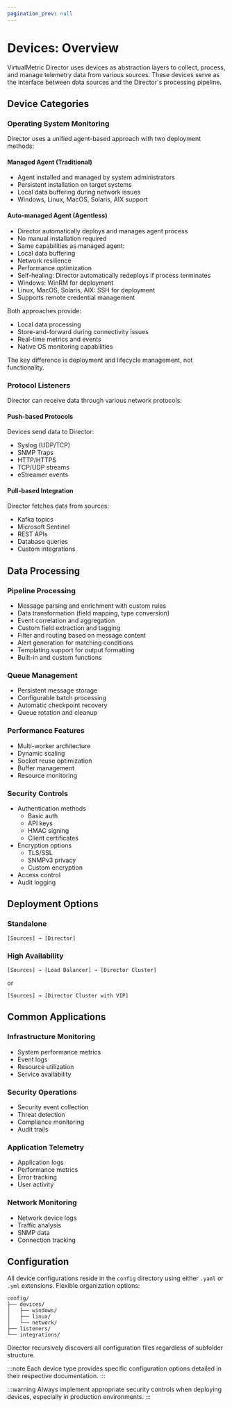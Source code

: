 ```yaml
---
pagination_prev: null
---
```


# Devices: Overview

VirtualMetric Director uses devices as abstraction layers to collect, process, and manage telemetry data from various sources. These devices serve as the interface between data sources and the Director's processing pipeline.

## Device Categories

### Operating System Monitoring

Director uses a unified agent-based approach with two deployment methods:

#### Managed Agent (Traditional)
- Agent installed and managed by system administrators
- Persistent installation on target systems
- Local data buffering during network issues
- Windows, Linux, MacOS, Solaris, AIX support

#### Auto-managed Agent (Agentless) 
- Director automatically deploys and manages agent process
- No manual installation required
- Same capabilities as managed agent:
 - Local data buffering 
 - Network resilience
 - Performance optimization
- Self-healing: Director automatically redeploys if process terminates
- Windows: WinRM for deployment
- Linux, MacOS, Solaris, AIX: SSH for deployment
- Supports remote credential management

Both approaches provide:
- Local data processing
- Store-and-forward during connectivity issues 
- Real-time metrics and events
- Native OS monitoring capabilities

The key difference is deployment and lifecycle management, not functionality.

### Protocol Listeners

Director can receive data through various network protocols:

#### Push-based Protocols
Devices send data to Director:
- Syslog (UDP/TCP)
- SNMP Traps
- HTTP/HTTPS
- TCP/UDP streams
- eStreamer events

#### Pull-based Integration
Director fetches data from sources:
- Kafka topics
- Microsoft Sentinel
- REST APIs
- Database queries
- Custom integrations

## Data Processing

### Pipeline Processing
- Message parsing and enrichment with custom rules
- Data transformation (field mapping, type conversion)
- Event correlation and aggregation
- Custom field extraction and tagging
- Filter and routing based on message content
- Alert generation for matching conditions
- Templating support for output formatting
- Built-in and custom functions

### Queue Management
- Persistent message storage
- Configurable batch processing
- Automatic checkpoint recovery
- Queue rotation and cleanup

### Performance Features
- Multi-worker architecture
- Dynamic scaling
- Socket reuse optimization
- Buffer management
- Resource monitoring

### Security Controls
- Authentication methods
  - Basic auth
  - API keys
  - HMAC signing
  - Client certificates
- Encryption options
  - TLS/SSL
  - SNMPv3 privacy
  - Custom encryption
- Access control
- Audit logging

## Deployment Options

### Standalone
```
[Sources] → [Director]
```

### High Availability
```
[Sources] → [Load Balancer] → [Director Cluster]
```
or
```
[Sources] → [Director Cluster with VIP]
```

## Common Applications

### Infrastructure Monitoring
- System performance metrics
- Event logs
- Resource utilization
- Service availability

### Security Operations
- Security event collection
- Threat detection
- Compliance monitoring
- Audit trails

### Application Telemetry
- Application logs
- Performance metrics
- Error tracking
- User activity

### Network Monitoring
- Network device logs
- Traffic analysis 
- SNMP data
- Connection tracking

## Configuration

All device configurations reside in the `config` directory using either `.yaml` or `.yml` extensions. Flexible organization options:

```
config/
├── devices/
│   ├── windows/
│   ├── linux/
│   └── network/
├── listeners/
└── integrations/
```

Director recursively discovers all configuration files regardless of subfolder structure.

:::note
Each device type provides specific configuration options detailed in their respective documentation.
:::

:::warning
Always implement appropriate security controls when deploying devices, especially in production environments.
:::